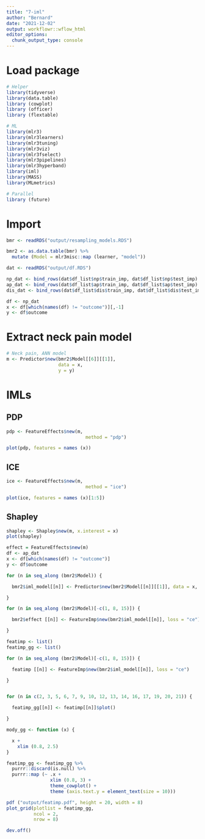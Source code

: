```yaml
---
title: "7-iml"
author: "Bernard"
date: "2021-12-02"
output: workflowr::wflow_html
editor_options:
  chunk_output_type: console
---
```


# Load package

```r

# Helper
library(tidyverse)
library(data.table)
library (cowplot)
library (officer)
library (flextable)

# ML
library(mlr3)
library(mlr3learners)
library(mlr3tuning)
library(mlr3viz)
library(mlr3fselect)
library(mlr3pipelines)
library(mlr3hyperband)
library(iml)
library(MASS)
library(MLmetrics)

# Parallel
library (future)
```

# Import

```r
bmr <- readRDS("output/resampling_models.RDS")

bmr2 <- as.data.table(bmr) %>%
  mutate (Model = mlr3misc::map (learner, "model"))

dat <- readRDS("output/df.RDS")

np_dat <- bind_rows(dat$df_list$np$train_imp, dat$df_list$np$test_imp) #%>% group_by(outcome) %>% sample_n(50)
ap_dat <- bind_rows(dat$df_list$ap$train_imp, dat$df_list$ap$test_imp) #%>% group_by(outcome) %>% sample_n(50)
dis_dat <- bind_rows(dat$df_list$dis$train_imp, dat$df_list$dis$test_imp) #%>% group_by(outcome) %>% sample_n(50)

df <- np_dat
x <- df[which(names(df) != "outcome")][,-1]
y <- df$outcome
```

# Extract neck pain model

```r
# Neck pain, ANN model
m <- Predictor$new(bmr2$Model[[6]][[1]],
                   data = x,
                   y = y)

```

# IMLs

## PDP

```r
pdp <- FeatureEffects$new(m,
                             method = "pdp")

plot(pdp, features = names (x))
```

## ICE

```r
ice <- FeatureEffects$new(m,
                             method = "ice")

plot(ice, features = names (x)[1:5])
```


## Shapley

```r
shapley <- Shapley$new(m, x.interest = x)
plot(shapley)
```



```r

effect = FeatureEffects$new(m)
df <- ap_dat
x <- df[which(names(df) != "outcome")]
y <- df$outcome

for (n in seq_along (bmr2$Model)) {

  bmr2$iml_model[[n]] <- Predictor$new(bmr2$Model[[n]][[1]], data = x, y = y)

}

for (n in seq_along (bmr2$Model)[-c(1, 8, 15)]) {

  bmr2$effect [[n]] <- FeatureImp$new(bmr2$iml_model[[n]], loss = "ce")

}

featimp <- list()
featimp_gg <- list()

for (n in seq_along (bmr2$Model)[-c(1, 8, 15)]) {

  featimp [[n]] <- FeatureImp$new(bmr2$iml_model[[n]], loss = "ce")

}


for (n in c(2, 3, 5, 6, 7, 9, 10, 12, 13, 14, 16, 17, 19, 20, 21)) {

  featimp_gg[[n]] <- featimp[[n]]$plot()

}

mody_gg <- function (x) {

  x +
    xlim (0.8, 2.5)
}

featimp_gg <- featimp_gg %>%
  purrr::discard(is.null) %>%
  purrr::map (~ .x +
                xlim (0.8, 3) +
                theme_cowplot() +
                theme (axis.text.y = element_text(size = 10)))

pdf ("output/featimp.pdf", height = 20, width = 8)
plot_grid(plotlist = featimp_gg,
          ncol = 2,
          nrow = 8)

dev.off()
```

